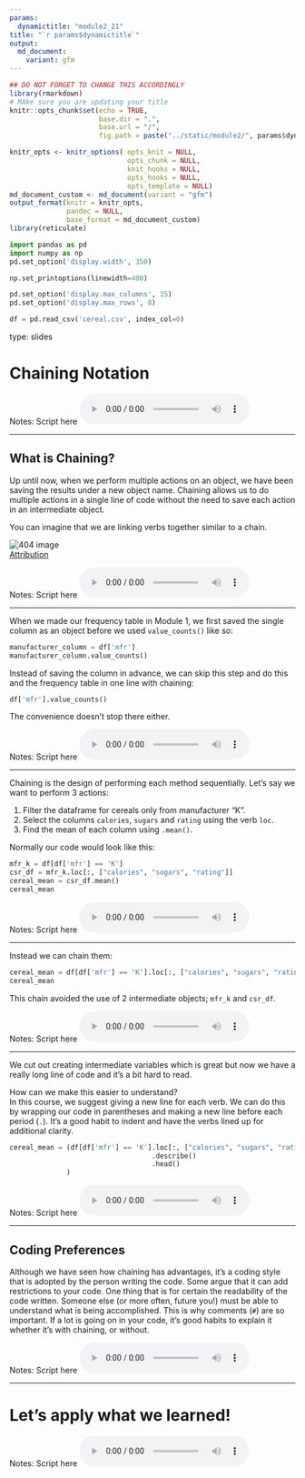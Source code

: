 ```yaml
---
params:
  dynamictitle: "module2_21"
title: "`r params$dynamictitle`"
output: 
  md_document:
    variant: gfm
---
```



```r
## DO NOT FORGET TO CHANGE THIS ACCORDINGLY 
library(rmarkdown)
# MAke sure you are updating your title 
knitr::opts_chunk$set(echo = TRUE,
                      base.dir = ".", 
                      base.url = "/",
                      fig.path = paste("../static/module2/", params$dynamictitle,"/", sep = ""))

knitr_opts <- knitr_options( opts_knit = NULL,
                             opts_chunk = NULL,
                             knit_hooks = NULL,
                             opts_hooks = NULL,
                             opts_template = NULL)
md_document_custom <- md_document(variant = "gfm")
output_format(knitr = knitr_opts,
              pandoc = NULL,
              base_format = md_document_custom)
library(reticulate)

```


```python
import pandas as pd
import numpy as np
pd.set_option('display.width', 350)

np.set_printoptions(linewidth=400)

pd.set_option('display.max_columns', 15)
pd.set_option('display.max_rows', 8)

df = pd.read_csv('cereal.csv', index_col=0)
```


type: slides

# Chaining Notation  

Notes: Script here
<html>
<audio controls >
  <source src="/placeholder_audio.mp3" />
</audio></html>

---

## What is Chaining?

Up until now, when we perform multiple actions on an object, we have been saving the results under a new object name. 
Chaining allows us to do multiple actions in a single line of code without the need to save each action in an intermediate object. 

You can imagine that we are linking verbs together similar to a chain. 

<img src='/module2/chainsfinal.png'  alt="404 image" />     
[Attribution](https://unsplash.com/photos/42ui88Qrxhw)


Notes: Script here
<html>
<audio controls >
  <source src="/placeholder_audio.mp3" />
</audio></html>

---

When we made our frequency table in Module 1, we first saved the single column as an object before we used `value_counts()` like so:

```python
manufacturer_column = df['mfr']
manufacturer_column.value_counts()
```


Instead of saving the column in advance, we can skip this step and do this and the frequency table in one line with chaining:

```python
df['mfr'].value_counts()
```

The convenience doesn't stop there either. 


Notes: Script here
<html>
<audio controls >
  <source src="/placeholder_audio.mp3" />
</audio></html>

---

Chaining is the design of performing each method sequentially. 
Let's say we want to perform 3 actions:     
  
1. Filter the dataframe for cereals only from manufacturer "K".       
2. Select the columns `calories`, `sugars` and `rating` using the verb `loc`.       
3. Find the mean of each column using `.mean()`.     

Normally our code would look like this:
```python
mfr_k = df[df['mfr'] == 'K']
csr_df = mfr_k.loc[:, ["calories", "sugars", "rating"]]
cereal_mean = csr_df.mean()
cereal_mean
```

Notes: Script here
<html>
<audio controls >
  <source src="/placeholder_audio.mp3" />
</audio></html>

---

Instead we can chain them:
```python
cereal_mean = df[df['mfr'] == 'K'].loc[:, ["calories", "sugars", "rating"]].mean()
cereal_mean
```

This chain avoided the use of 2 intermediate objects; `mfr_k` and `csr_df`. 

Notes: Script here
<html>
<audio controls >
  <source src="/placeholder_audio.mp3" />
</audio></html>

---

We cut out creating intermediate variables which is great but now we have a really long line of code and it's a bit hard to read.

How can we make this easier to understand?     
In this course, we suggest giving a new line for each verb.  We can do this by wrapping our code in parentheses and making a new line before each period (` . `).  It's a good habit to indent and have the verbs lined up for additional clarity. 

```python
cereal_mean = (df[df['mfr'] == 'K'].loc[:, ["calories", "sugars", "rating"]]
                                   .describe()
                                   .head()
              )
```

Notes: Script here
<html>
<audio controls >
  <source src="/placeholder_audio.mp3" />
</audio></html>

---

## Coding Preferences

Although we have seen how chaining has advantages, it's a coding style that is adopted by the person writing the code. Some argue that it can add restrictions to your code. One thing that is for certain the readability of the code written. Someone else (or more often, future you!) must be able to understand what is being accomplished. 
This is why comments (`#`) are so important. If a lot is going on in your code, it's good habits to explain it whether it's with chaining, or without. 


Notes: Script here
<html>
<audio controls >
  <source src="/placeholder_audio.mp3" />
</audio></html>

---

# Let’s apply what we learned!

Notes: Script here
<html>
<audio controls >
  <source src="/placeholder_audio.mp3" />
</audio></html>

